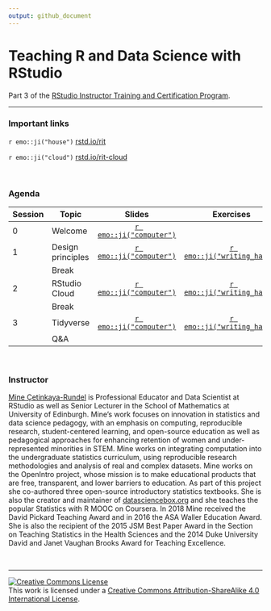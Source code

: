```yaml
---
output: github_document
---
```


# Teaching R and Data Science with RStudio 

Part 3 of the [RStudio Instructor Training and Certification Program](https://education.rstudio.com/trainers).

---

### Important links

`r emo::ji("house")` [rstd.io/rit](https://rstd.io/rit)  

`r emo::ji("cloud")` [rstd.io/rit-cloud](https://rstd.io/rit-cloud)

<br>

### Agenda

| Session | Topic             | Slides | Exercises |
|---------|-------------------|:------:|:---------:|
| 0       | Welcome           | [`r emo::ji("computer")`](https://rstudio-education.github.io/instructor-training/slides/0-welcome/0-welcome.html) |  |
| 1       | Design principles | [`r emo::ji("computer")`](https://rstudio-education.github.io/instructor-training/slides/1-design-principles/1-design-principles.html) | [`r emo::ji("writing_hand")`](/exercises/1-design-principles/) |
|         | Break             |        |           |
| 2       | RStudio Cloud     | [`r emo::ji("computer")`](https://rstudio-education.github.io/instructor-training/slides/2-rstudio-cloud/2-rstudio-cloud.html) | [`r emo::ji("writing_hand")`](/exercises/2-rstudio-cloud/) |
|         | Break             |        |           |
| 3       | Tidyverse         | [`r emo::ji("computer")`]((https://rstudio-education.github.io/instructor-training/slides/3-teach-tidyverse/3-teach-tidyverse.html)) | [`r emo::ji("writing_hand")`](/exercises/3-teach-tidyverse/) |
|         | Q&A               |        |           |

<br>

### Instructor

[Mine Çetinkaya-Rundel](http://mine-cr.com/) is Professional Educator and Data Scientist at RStudio as well as Senior Lecturer in the School of Mathematics at University of Edinburgh. Mine’s work focuses on innovation in statistics and data science pedagogy, with an emphasis on computing, reproducible research, student-centered learning, and open-source education as well as pedagogical approaches for enhancing retention of women and under-represented minorities in STEM. Mine works on integrating computation into the undergraduate statistics curriculum, using reproducible research methodologies and analysis of real and complex datasets. Mine works on the OpenIntro project, whose mission is to make educational products that are free, transparent, and lower barriers to education. As part of this project she co-authored three open-source introductory statistics textbooks. She is also the creator and maintainer of [datasciencebox.org](https://datasciencebox.org/) and she teaches the popular Statistics with R MOOC on Coursera. In 2018 Mine received the David Pickard Teaching Award and in 2016 the ASA Waller Education Award. She is also the recipient of the 2015 JSM Best Paper Award in the Section on Teaching Statistics in the Health Sciences and the 2014 Duke University David and Janet Vaughan Brooks Award for Teaching Excellence.

<br>

---

<a rel="license" href="http://creativecommons.org/licenses/by-sa/4.0/"><img alt="Creative Commons License" style="border-width:0" src="https://i.creativecommons.org/l/by-sa/4.0/88x31.png" /></a><br />This work is licensed under a [Creative Commons Attribution-ShareAlike 4.0 International License](LICENSE.md).